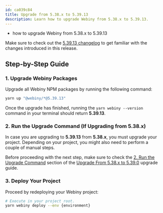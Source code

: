 ```yaml
---
id: ca039c84
title: Upgrade from 5.38.x to 5.39.13
description: Learn how to upgrade Webiny from 5.38.x to 5.39.13.
---
```



<Alert type="success" title="What you’ll learn">

- how to upgrade Webiny from 5.38.x to 5.39.13

</Alert>

<Alert type="info">

Make sure to check out the [5.39.13 changelog](./changelog) to get familiar with the changes introduced in this
release.

</Alert>

## Step-by-Step Guide

### 1. Upgrade Webiny Packages

Upgrade all Webiny NPM packages by running the following command:

```bash
yarn up "@webiny/*@5.39.13"
```

Once the upgrade has finished, running the `yarn webiny --version` command in your terminal should return **5.39.13**.

### 2. Run the Upgrade Command (If Upgrading from 5.38.x)

In case you are upgrading to **5.39.13** from **5.38.x**, you must upgrade your project. Depending on your project, you might also need to perform a couple of manual steps.

Before proceeding with the next step, make sure to check the [2. Run the Upgrade Command](/docs/release-notes/5.39.0/upgrade-guide#2-run-the-upgrade-command) section of the [Upgrade From 5.38.x to 5.39.0](/docs/release-notes/5.39.0/upgrade-guide) upgrade guide.

### 3. Deploy Your Project

Proceed by redeploying your Webiny project:

```bash
# Execute in your project root.
yarn webiny deploy --env {environment}
```

<AdditionalNotes />
